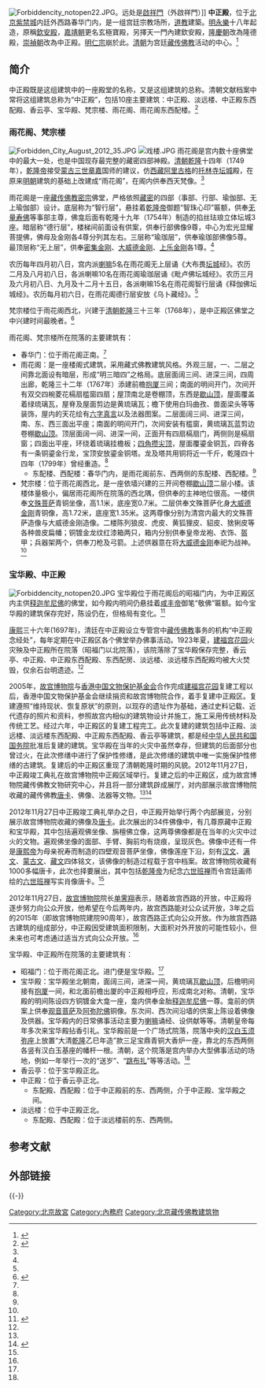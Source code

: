 [[File:Forbiddencity_notopen22.JPG|thumb]]。远处是[[啟祥門|啟祥門]]（外啟祥門）]]
'''中正殿'''，位于[[北京紫禁城|北京紫禁城]]内廷外西路春华门内，是一组宫廷宗教场所，[[道教|道教]]建築。[[明朝|明]][[永樂|永樂]]十八年起造，原稱[[御花園_(北京故宮)|欽安殿]]，[[明世宗|嘉靖朝]]更名玄極寶殿，另擇天一門內建欽安殿，[[明穆宗|隆慶朝]]改為隆德殿，[[崇禎帝|崇禎朝]]改為中正殿。[[明仁宗|明仁宗]]崩於此。[[清朝|清朝]]为宫廷[[藏传佛教|藏传佛教]]活动的中心。<ref name="yuhuage">{{Cite web|title=雨花阁|url=https://www.dpm.org.cn/explore/building/236446.html|accessdate=2020-10-16|publisher=故宫博物院|archive-date=2020-10-18|archive-url=https://web.archive.org/web/20201018171635/https://www.dpm.org.cn/explore/building/236446.html|dead-url=no}}</ref>

==简介==
中正殿既是这组建筑中的一座殿堂的名称，又是这组建筑的总称。清朝文献档案中常将这组建筑总称为“中正殿”，包括10座主要建筑：中正殿、淡远楼、中正殿东西配殿、香云亭、宝华殿、梵宗楼、雨花阁、雨花阁东西配楼。<ref name="chuanmei">{{Cite web|title=故宫中正殿复建竣工 将作为藏传佛教文物研究中心|url=http://www.wenming.cn/wmzh_pd/ws/wwkg/201211/t20121128_956474.shtml|accessdate=2020-10-16|date=2012-11-28|publisher=中国文明网|archive-date=2020-10-17|archive-url=https://web.archive.org/web/20201017202359/http://www.wenming.cn/wmzh_pd/ws/wwkg/201211/t20121128_956474.shtml|dead-url=no}}</ref>

===雨花阁、梵宗楼===
[[File:Forbidden_City_August_2012_35.JPG|thumb]]
[[File:戏楼.JPG|thumb]]
雨花阁是宫内数十座佛堂中的最大一处，也是中国现存最完整的藏密四部神殿。[[清朝|清朝]][[乾隆|乾隆]]十四年（1749年），[[乾隆帝|乾隆帝]]接受[[蒙古|蒙古]][[三世章嘉|三世章嘉]]国师的建议，仿[[西藏|西藏]][[阿里地区|阿里]][[古格王国|古格]]的[[托林寺|托林寺]][[坛城|坛城]]殿，在原来[[明朝|明朝]]建筑的基础上改建成“雨花阁”，在阁内供奉西天梵像。<ref name="yuhuage" />

雨花阁是一座[[藏传佛教|藏传佛教]][[密宗|密宗]]佛堂，严格依照[[藏密|藏密]]的四部（事部、行部、瑜伽部、无上瑜伽部）设计。底层称为“智行层”，悬挂着[[乾隆帝|乾隆帝]]御题“智珠心印”匾额，供奉[[无量寿佛|无量寿佛]]等事部主尊，佛龛后面有乾隆十九年（1754年）制造的掐丝珐琅立体坛城3座。暗层称“德行层”，楼梯间前面设有供案，供奉行部佛像9尊，中心为宏光显耀菩提佛，佛母及金刚各4尊分列其左右。三层称“瑜珈层”，供奉瑜珈部佛像5尊。最顶层称“无上层”，供奉[[密集金刚|密集金刚]]、[[大威德金刚|大威德金刚]]、[[胜乐金刚|上乐金刚]]各1尊。<ref name="yuhuage" />

农历每年四月初八日，宫内派[[喇嘛|喇嘛]]5名在雨花阁无上层诵《大布畏[[坛城|坛城]]经》。农历二月及八月初八日，各派喇嘛10名在雨花阁瑜珈层诵《毗卢佛坛城经》。农历三月及六月初八日、九月及十二月十五日，各派喇嘛15名在雨花阁智行层诵《释伽佛坛城经》。农历每月初六日，在雨花阁德行层安放《乌卜藏经》。<ref name="yuhuage" />

梵宗楼位于雨花阁西北，兴建于[[清朝|清朝]][[乾隆|乾隆]]三十三年（1768年），是中正殿区佛堂之中兴建时间最晚者。<ref name="fanzonglou">{{Cite web|title=梵宗楼|url=https://www.dpm.org.cn/explore/building/236538.html|accessdate=2020-10-16|publisher=故宫博物院|archive-date=2020-10-17|archive-url=https://web.archive.org/web/20201017085353/https://www.dpm.org.cn/explore/building/236538.html|dead-url=no}}</ref>

雨花阁、梵宗楼所在院落的主要建筑有：
*春华门：位于雨花阁正南。<ref name="yuhuage" />
*雨花阁：是一座楼阁式建筑，采用藏式佛教建筑风格。外观三层，一、二层之间靠北面设有暗层，形成“明三暗四”之格局。底层面阔三间、进深三间，四周出廊，乾隆三十二年（1767年）添建前檐[[抱厦|抱厦]]三间；南面的明间开门，次间开有双交四椀菱花槅扇槛窗四扇；屋顶南北是卷棚顶，东西是[[歇山顶|歇山顶]]，屋面覆盖着绿琉璃瓦，屋脊及屋面剪边是黄琉璃瓦；檐下使用白玛曲孜、兽面梁头等等装饰，屋内的天花绘有[[六字真言|六字真言]]以及法器图案。二层面阔三间、进深三间，南、东、西三面出平座；南面的明间开门，次间安装有槛窗，黄琉璃瓦蓝剪边卷棚[[歇山顶|歇山顶]]。顶层面阔一间、进深一间，正面开有四扇槅扇门，两侧则是槅扇窗；四面出平座，环绕着琉璃挂檐板；[[四角攒尖顶|四角攒尖顶]]，屋面覆鎏金铜瓦，四脊各有一条铜鎏金行龙，宝顶安放鎏金铜塔。龙及塔共用铜将近一千斤，乾隆四十四年（1799年）曾经重造。<ref name="yuhuage" />
**东配楼、西配楼：春华门内，是雨花阁前东、西两侧的东配楼、西配楼。<ref name="yuhuage" />
*梵宗楼：位于雨花阁西北，是一座依墙兴建的三开间卷棚[[歇山顶|歇山顶]]二层小楼。该楼体量极小，偏居雨花阁所在院落的西北隅，但供奉的主神地位很高。一楼供奉[[文殊菩萨|文殊菩萨]]青铜坐像，高1.1米，底座宽0.7米。二层供奉文殊菩萨化身[[大威德金刚|大威德金刚]]青铜像，高1.72米，底座宽1.35米。这两尊像分别为清宫内最大的文殊菩萨造像与大威德金刚造像。二楼陈列狼皮、虎皮、黄狐狸皮、貂皮、猞猁皮等各种兽皮扁幡；铜镀金龙纹红漆箱两只，箱内分别供奉皇帝龙袍、衣饰、盔甲；兵器架两个，供奉刀枪及弓箭。上述供器意在将[[大威德金刚|大威德金刚]]奉祀为战神。<ref name="fanzonglou" />

===宝华殿、中正殿===
[[File:Forbiddencity_notopen20.JPG|thumb]]
宝华殿位于雨花阁后的昭福门内，为中正殿区内主供[[释迦牟尼佛|释迦牟尼佛]]的佛堂，如今殿内明间仍悬挂着[[咸丰帝|咸丰帝]]御笔“敬佛”匾额。如今宝华殿的建筑保存完好，陈设仍在，但格局有变化。<ref name="baohuadian">{{Cite web|title=宝华殿|url=http://www.dpm.org.cn/www_oldweb/China/phoweb/BuildingPage/6/B2628.htm|accessdate=2020-10-16|publisher=故宫博物院|archiveurl=https://web.archive.org/web/20150923223806/http://www.dpm.org.cn/www_oldweb/China/phoweb/BuildingPage/6/B2628.htm|archivedate=2015-09-23|dead-url=yes}}</ref>

[[康熙|康熙]]三十六年(1697年)，清廷在中正殿设立专管宫中[[藏传佛教|藏传佛教]]事务的机构“中正殿念经处”，每年定期在中正殿区各个佛堂举办佛事活动。1923年夏，[[建福宫花园|建福宫花园]]火灾殃及中正殿所在院落（昭福门以北院落），该院落除了宝华殿保存完整，香云亭、中正殿、中正殿东西配殿、东西配房、淡远楼、淡远楼东西配殿均被大火焚毁，仅余石台明遗迹。<ref name="chuanmei" />

2005年，[[故宫博物院|故宫博物院]]与[[香港|香港]][[中国文物保护基金会|中国文物保护基金会]]合作完成[[建福宫花园|建福宫花园]]复建工程以后，香港中国文物保护基金会继续捐资和故宫博物院合作，着手复建中正殿区。复建遵照“维持现状、恢复原状”的原则，以现存的遗址作为基础，通过史料记载、近代遗存的照片和资料，参照故宫内相似的建筑物设计并施工，施工采用传统材料及传统工艺。经过六年，中正殿区的复建工程完工。此次复建的建筑包括中正殿、淡远楼、淡远楼东西配殿、中正殿东西配殿、香云亭等建筑，都是经[[中华人民共和国国务院|中华人民共和国国务院]]批准后复建的建筑。宝华殿在当年的火灾中虽然幸存，但建筑的后面部分也曾过火，在此次修缮中进行了保护性修缮，是此次修缮的建筑中唯一实施保护性修缮的古建筑。复建后的中正殿区重现了清朝乾隆时期的风貌。2012年11月27日，中正殿竣工典礼在故宫博物院中正殿区域举行。复建之后的中正殿区，成为故宫博物院藏传佛教文物研究中心，并且将一部分建筑辟成展厅，对内部展示故宫博物院收藏的藏传佛教[[唐卡|唐卡]]、佛像、法器等文物。<ref name="chuanmei" /><ref name="xjbw">{{Cite web|title=故宫中正殿复建竣工|url=http://www.bjnews.com.cn/news/2012/11/28/236195.html|accessdate=2013-10-21|date=2012-11-28|publisher=新京报|archiveurl=https://web.archive.org/web/20131021065425/http://www.bjnews.com.cn/news/2012/11/28/236195.html|archivedate=2013-10-21|dead-url=no}}</ref>

2012年11月27日中正殿竣工典礼举办之日，中正殿开始举行两个内部展览，分别展示故宫博物院收藏的佛像及[[唐卡|唐卡]]。此次展出的34件佛像中，有几尊原藏中正殿和宝华殿，其中包括遍观佛坐像、旃檀佛立像，这两尊佛像都是在当年的火灾中过火的文物。遍观佛坐像的面部、手臂、胸前均有烧痕，呈现灰色。佛像中还有一件是[[康熙帝|康熙帝]]为母亲祝寿而制造的四壁观音菩萨坐像，佛像莲座下沿，刻有[[汉字|汉文]]、[[满文|满文]]、[[传统蒙古文|蒙古文]]、[[藏文|藏文]]四体铭文，该佛像的制造过程载于宫中档案。故宫博物院收藏有1000多幅唐卡，此次也择要展出，其中包括[[乾隆帝|乾隆帝]]为纪念[[六世班禅|六世班禅]]而令宫廷画师绘的[[六世班禅|六世班禅]]写实肖像唐卡。<ref name="xjbw" />

2012年11月27日，[[故宫博物院|故宫博物院]]院长[[单霁翔|单霁翔]]表示，随着故宫西路的开放，中正殿将逐步努力向公众开放，他希望在今后两年内，故宫西路能对公众试开放，3年之后的2015年（即故宫博物院建院90周年），故宫西路正式向公众开放。作为故宫西路古建筑的组成部分，中正殿因受建筑面积限制，大面积对外开放的可能性较小，但未来也可考虑通过适当方式向公众开放。<ref name="xjbw" />

宝华殿、中正殿所在院落的主要建筑有：
*昭福门：位于雨花阁正北。进门便是宝华殿。<ref name="baohuadian" />
*宝华殿：宝华殿坐北朝南，面阔三间，进深一间，黄琉璃瓦[[歇山顶|歇山顶]]，后檐明间接有[[抱厦|抱厦]]一间，和北面前檐出厦的中正殿相呼应，形成南北对称。清朝，宝华殿的明间陈设四方铜镀金大龛一座，龛内供奉金胎[[释迦牟尼佛|释迦牟尼佛]]一尊。龛前的供案上供奉[[观音菩萨|观音菩萨]]及[[阿弥陀佛|阿弥陀佛]]铜像。东次间、西次间沿墙的供案上陈设着佛像及供器。宝华殿内的日常佛事活动主要为[[喇嘛|喇嘛]]诵经、设供献等等。清朝皇帝每年多次来宝华殿拈香引礼。宝华殿前是一个广场式院落，院落中央的[[汉白玉|汉白玉]][[须弥座|须弥座]]上放置“大清[[乾隆|乾隆]]乙巳年造”款三足宝鼎青铜大香炉一座，靠北的东西两侧各竖有汉白玉基座的幡杆一根。清朝，这个院落是宫内举办大型佛事活动的场地，例如一年举行一次的“送岁”、“[[跳布扎|跳布扎]]”等等活动。<ref name="baohuadian" />
*香云亭：位于宝华殿正北。
*中正殿：位于香云亭正北。
**东配殿、西配殿：位于中正殿前的东、西两侧，介于中正殿、宝华殿之间。
*淡远楼：位于中正殿正北。
**东配殿、西配殿：位于淡远楼前的东、西两侧。

== 参考文献 ==
{{Reflist}}

== 外部链接 ==
{{Commonscat|Hall of Rectitude}}

{{-}}
{{Geographic Location
|西北 = [[英華殿|英華殿]]
|北 =[[建福宮花園|建福宮花園]]
|東北 =[[建福宮|建福宮]]
|西 = [[壽安宮|壽安宮]]
|中央 = '''中正殿'''
|東 = 建福宫<br>[[延慶殿|延慶殿]]
|西南 = [[慈寧宮|慈寧宮]]
|南 = 慈宁宫
|東南 = 慈宁宫
}}

[[Category:北京故宮|Category:北京故宮]]
[[Category:內務府|Category:內務府]]
[[Category:北京藏传佛教建筑物|Category:北京藏传佛教建筑物]]